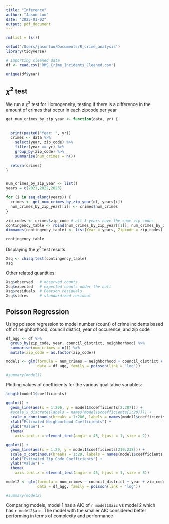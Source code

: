 ```yaml
---
title: "Inference"
author: "Jason Luo"
date: "2025-01-02"
output: pdf_document
---
```


```r
rm(list = ls())

setwd('/Users/jasonluo/Documents/R_crime_analysis')
library(tidyverse)

# Importing cleaned data
df <- read.csv('RMS_Crime_Incidents_Cleaned.csv')

unique(df$year)
```

## ${\chi}^2$ test 
We run a ${\chi}^2$ test for Homogeneity, testing if there is a difference in the amount of crimes that occur in each zipcode per year
``` r

get_num_crimes_by_zip_year <- function(data, yr) {
  
  
  print(paste0("Year: ", yr))
  crimes <- data %>%
    select(year, zip_code) %>%
    filter(year == yr) %>%
    group_by(zip_code) %>%
    summarise(num_crimes = n())
  
  return(crimes)
}


num_crimes_by_zip_year <- list()
years = c(2021,2022,2023)

for (i in seq_along(years)) {
  crimes <- get_num_crimes_by_zip_year(df, years[i]) 
  num_crimes_by_zip_year[[i]] <- crimes$num_crimes
}

```

``` r
zip_codes <- crimes$zip_code # all 3 years have the same zip codes 
contingency_table <- rbind(num_crimes_by_zip_year[[1]], num_crimes_by_zip_year[[2]], num_crimes_by_zip_year[[3]])
dimnames(contingency_table) <- list(Year = years, Zipcode = zip_codes)

contingency_table
```
Displaying the ${\chi}^2$ test results
``` r
Xsq <- chisq.test(contingency_table)
Xsq
```

Other related quantities:
``` r
Xsq$observed   # observed counts
Xsq$expected   # expected counts under the null
Xsq$residuals  # Pearson residuals
Xsq$stdres     # standardized residual
```
## Poisson Regression
Using poisson regression to model number (count) of crime incidents based off of neighborhood,
council district, year of occurence, and zip code

``` r

df_agg <- df %>%
  group_by(zip_code, year, council_district, neighborhood) %>%
  summarise(num_crimes = n()) %>%
  mutate(zip_code = as.factor(zip_code))

model1 <- glm(formula = num_crimes ~ neighborhood + council_district + year + zip_code, 
              data = df_agg, family = poisson(link = 'log'))

#summary(model1)
```

Plotting values of coefficients for the various qualitative variables:
``` r
length(model1$coefficients)

ggplot() +
  geom_line(aes(x = 1:206, y = model1$coefficients[2:207])) + 
  #scale_x_discrete(labels = names(model1$coefficients[2:207])) +
  scale_x_continuous(breaks = 1:206, labels = names(model1$coefficients[2:207])) +
  xlab("Estimated Neighborhood Coefficients") +
  ylab("Value") + 
  theme(
    axis.text.x = element_text(angle = 45, hjust = 1, size = 2)) 

ggplot() +
  geom_line(aes(x = 1:29, y = model1$coefficients[210:238])) + 
  scale_x_continuous(breaks = 1:29, labels = names(model1$coefficients[210:238])) +
  xlab("Estimated Zip Code Coefficients") +
  ylab("Value") + 
  theme(
    axis.text.x = element_text(angle = 45, hjust = 1, size = 8)) 
```


```r
model2 <- glm(formula = num_crimes ~ council_district + year + zip_code, 
              data = df_agg, family = poisson(link = 'log'))

#summary(model2)
```
Comparing models, model 1 has a AIC of `r model1$aic` vs model 2 
which has `r model2$aic`. The model with the smaller AIC considered better performing in terms of 
complexity and performance
